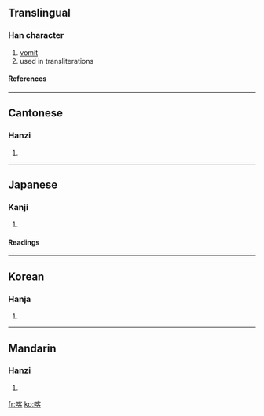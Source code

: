 ==Translingual==
===Han character===
{{Han char|rn=30|rad=口|as=09|sn=12|four=6306<sub>4</sub>|canj=口十竹口 (RJHR)}}
# [[vomit]]
# used in transliterations
====References====
{{Han ref|kx=0197.100|dkj=03896|dj=0418.310|hdz=10662.060|uh=5580|ud=21888|bh=B3D8|bd=46040}}
----
==Cantonese==
===Hanzi===
{{yue-hanzi|jyut=|y=kak1}}
# {{defn|Cantonese}}
----
==Japanese==
===Kanji===
{{ja-kanji|grade=|rs=口09}}
# {{defn|Japanese}} 
====Readings====
{{ja-readings|on=[[かく]] (kaku)|kun=[[はく]] (haku)}}
----
==Korean==
===Hanja===
{{ko-hanja|hangeul=객|rv=gaek|mr=kaek}}
# {{defn|Korean}}
----
==Mandarin==
===Hanzi===
{{cmn-hanzi|pin=[[kè]] ([[ke4]])|wg=k'o<sup>4</sup>}}
# {{defn|Mandarin}}

[[fr:喀]]
[[ko:喀]]